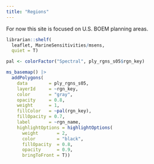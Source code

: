```yaml
---
title: "Regions"
---
```


For now this site is focused on U.S. BOEM planning areas.

```r
librarian::shelf(
  leaflet, MarineSensitivities/msens,
  quiet = T)

pal <- colorFactor("Spectral", ply_rgns_s05$rgn_key)

ms_basemap() |>
  addPolygons(
    data        = ply_rgns_s05,
    layerId     = ~rgn_key,
    color       = "gray",
    opacity     = 0.8,
    weight      = 1,
    fillColor   = ~pal(rgn_key),
    fillOpacity = 0.7,
    label       = ~rgn_name,
    highlightOptions = highlightOptions(
      weight       = 2,
      color        = "black",
      fillOpacity  = 0.8,
      opacity      = 0.9,
      bringToFront = T))
```
